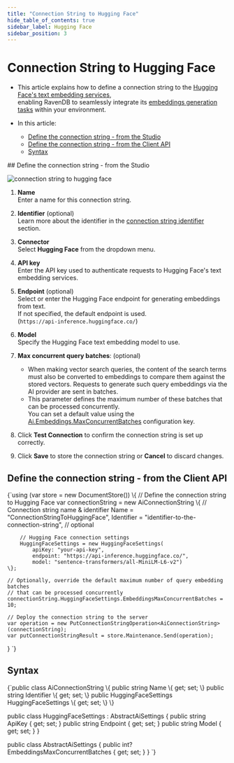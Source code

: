 ```yaml
---
title: "Connection String to Hugging Face"
hide_table_of_contents: true
sidebar_label: Hugging Face
sidebar_position: 3
---
```





# Connection String to Hugging Face
<LanguageSwitcher supportedLanguages={supportedLanguages} />
<LanguageContent language="csharp">

<Admonition type="note" title="">

* This article explains how to define a connection string to the [Hugging Face's text embedding services](https://huggingface.co/docs/text-embeddings-inference/en/index),  
  enabling RavenDB to seamlessly integrate its [embeddings generation tasks](../../ai-integration/generating-embeddings/overview.mdx) within your environment.

* In this article:
  * [Define the connection string - from the Studio](../../ai-integration/connection-strings/hugging-face.mdx#define-the-connection-string---from-the-studio)
  * [Define the connection string - from the Client API](../../ai-integration/connection-strings/hugging-face.mdx#define-the-connection-string---from-the-client-api)
  * [Syntax](../../ai-integration/connection-strings/hugging-face.mdx#syntax) 
    
</Admonition>
## Define the connection string - from the Studio

![connection string to hugging face](./assets/hugging-face.png)

1. **Name**  
   Enter a name for this connection string.

2. **Identifier** (optional)  
   Learn more about the identifier in the [connection string identifier](../../ai-integration/connection-strings/connection-strings-overview.mdx#the-connection-string-identifier) section.

3. **Connector**  
   Select **Hugging Face** from the dropdown menu.

4. **API key**  
   Enter the API key used to authenticate requests to Hugging Face's text embedding services.

5. **Endpoint** (optional)  
   Select or enter the Hugging Face endpoint for generating embeddings from text.  
   If not specified, the default endpoint is used.  
   (`https://api-inference.huggingface.co/`)

6. **Model**  
   Specify the Hugging Face text embedding model to use.

7. **Max concurrent query batches**: (optional)
   * When making vector search queries, the content of the search terms must also be converted to embeddings to compare them against the stored vectors.
     Requests to generate such query embeddings via the AI provider are sent in batches.
   * This parameter defines the maximum number of these batches that can be processed concurrently.  
     You can set a default value using the [Ai.Embeddings.MaxConcurrentBatches](../../server/configuration/ai-integration-configuration.mdx#aiembeddingsmaxconcurrentbatches) configuration key.

8. Click **Test Connection** to confirm the connection string is set up correctly.

9. Click **Save** to store the connection string or **Cancel** to discard changes.



## Define the connection string - from the Client API

<TabItem value="create_connection_string_hugging_face" label="create_connection_string_hugging_face">
<CodeBlock language="csharp">
{`using (var store = new DocumentStore())
\{
    // Define the connection string to Hugging Face
    var connectionString = new AiConnectionString
    \{
        // Connection string name & identifier
        Name = "ConnectionStringToHuggingFace", 
        Identifier = "identifier-to-the-connection-string", // optional
        
        // Hugging Face connection settings
        HuggingFaceSettings = new HuggingFaceSettings(
            apiKey: "your-api-key",
            endpoint: "https://api-inference.huggingface.co/",
            model: "sentence-transformers/all-MiniLM-L6-v2")
    \};
    
    // Optionally, override the default maximum number of query embedding batches
    // that can be processed concurrently 
    connectionString.HuggingFaceSettings.EmbeddingsMaxConcurrentBatches = 10;
    
    // Deploy the connection string to the server
    var operation = new PutConnectionStringOperation<AiConnectionString>(connectionString);
    var putConnectionStringResult = store.Maintenance.Send(operation);
\}
`}
</CodeBlock>
</TabItem>



## Syntax

<TabItem value="hugging_face_settings" label="hugging_face_settings">
<CodeBlock language="csharp">
{`public class AiConnectionString
\{
    public string Name \{ get; set; \}
    public string Identifier \{ get; set; \}
    public HuggingFaceSettings HuggingFaceSettings \{ get; set; \}
\}

public class HuggingFaceSettings : AbstractAiSettings
\{
    public string ApiKey \{ get; set; \}
    public string Endpoint \{ get; set; \}
    public string Model \{ get; set; \}
\}

public class AbstractAiSettings
\{
    public int? EmbeddingsMaxConcurrentBatches \{ get; set; \}
\}
`}
</CodeBlock>
</TabItem>




</LanguageContent>

<!---
### Vector Search
- [RavenDB as a vector database](../../ai-integration/vector-search/ravendb-as-vector-database)
- [Vector search using a static index](../../ai-integration/vector-search/vector-search-using-static-index)
- [Vector search using a dynamic query](../../ai-integration/vector-search/vector-search-using-dynamic-query)

### Embeddings Generation
- [Generating embeddings - overview](../../ai-integration/generating-embeddings/overview)
- [Embeddings generation task](../../ai-integration/generating-embeddings/embeddings-generation-task)

### AI Connection Strings
- [Connection strings - overview](../../ai-integration/connection-strings/connection-strings-overview)


-->
